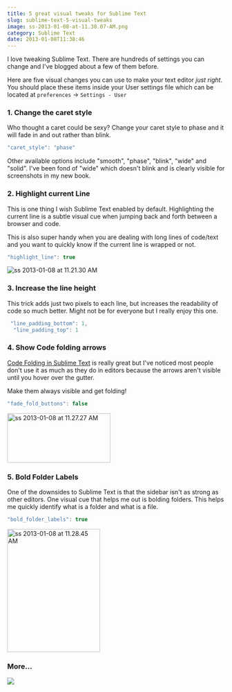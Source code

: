 ```yaml
---
title: 5 great visual tweaks for Sublime Text
slug: sublime-text-5-visual-tweaks
image: ss-2013-01-08-at-11.38.07-AM.png
category: Sublime Text
date: 2013-01-08T11:38:46
---
```


I love tweaking Sublime Text. There are hundreds of settings you can change and I've blogged about a few of them before.

Here are five visual changes you can use to make your text editor <em>just right</em>. You should place these items inside your User settings file which can be located at <code>preferences</code> → <code>Settings - User</code>

<h3>1. Change the caret style</h3>

Who thought a caret could be sexy? Change your caret style to phase and it will fade in and out rather than blink.


```js
"caret_style": "phase"
```

Other available options include "smooth", "phase", "blink", "wide" and "solid". I've been fond of "wide" which doesn't blink and is clearly visible for screenshots in my new book.

<h3>2. Highlight current Line</h3>

This is one thing I wish Sublime Text enabled by default. Highlighting the current line is a subtle visual cue when jumping back and forth between a browser and code.

This is also super handy when you are dealing with long lines of code/text and you want to quickly know if the current line is wrapped or not.


```js
"highlight_line": true
```

<img class="aligncenter size-medium wp-image-641" src="ss-2013-01-08-at-11.21.30-AM.png" alt="ss 2013-01-08 at 11.21.30 AM" />

<h3>3. Increase the line height</h3>

This trick adds just two pixels to each line, but increases the readability of code so much better. Might not be for everyone but I really enjoy this one.


```js
 "line_padding_bottom": 1,
  "line_padding_top": 1
```

<h3>4. Show Code folding arrows</h3>

<a href="http://wesbos.com/sublime-text-code-folding/">Code Folding in Sublime Text</a> is really great but I've noticed most people don't use it as much as they do in editors because the arrows aren't visible until you hover over the gutter.

Make them always visible and get folding!


```js
"fade_fold_buttons": false
```

<img class="aligncenter size-full wp-image-642" src="ss-2013-01-08-at-11.27.27-AM.png" alt="ss 2013-01-08 at 11.27.27 AM" width="239" height="114" />

<h3>5. Bold Folder Labels</h3>

One of the downsides to Sublime Text is that the sidebar isn't as strong as other editors. One visual cue that helps me out is bolding folders. This helps me quickly identify what is a folder and what is a file.


```js
"bold_folder_labels": true
```

<img class="aligncenter size-full wp-image-643" src="ss-2013-01-08-at-11.28.45-AM.png" alt="ss 2013-01-08 at 11.28.45 AM" width="215" height="284" />

<h3>More...</h3>

<a href="https://sublimetextbook.com/?utm_source=5tips&utm_medium=banner&utm_campaign=product"><img src="facebook-share2.png"></a>